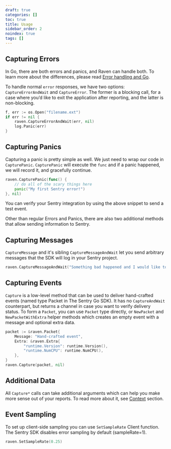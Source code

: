 ```yaml
---
draft: true
categories: []
toc: true
title: Usage
sidebar_order: 2
noindex: true
tags: []
---
```


## Capturing Errors

In Go, there are both errors and panics, and Raven can handle both. To learn more about the differences, please read [Error handling and Go](https://blog.golang.org/error-handling-and-go).

To handle normal `error` responses, we have two options: `CaptureErrorAndWait` and `CaptureError`. The former is a blocking call, for a case where you’d like to exit the application after reporting, and the latter is non-blocking.

```go
f, err := os.Open("filename.ext")
if err != nil {
	raven.CaptureErrorAndWait(err, nil)
	log.Panic(err)
}
```

## Capturing Panics

Capturing a panic is pretty simple as well. We just need to wrap our code in `CapturePanic`. `CapturePanic` will execute the `func` and if a panic happened, we will record it, and gracefully continue.

```go
raven.CapturePanic(func() {
	// do all of the scary things here
	panic("My first Sentry error!")
}, nil)
```

You can verify your Sentry integration by using the above snippet to send a test event.

Other than regular Errors and Panics, there are also two additional methods that allow sending information to Sentry.

## Capturing Messages

`CaptureMessage` and it's sibling `CaptureMessageAndWait` let you send arbitrary messages that the SDK will log in your Sentry project.

```go
raven.CaptureMessageAndWait("Something bad happened and I would like to know about that", map[string]string{"category": "logging"})
```

## Capturing Events

`Capture` is a low-level method that can be used to deliver hand-crafted events (named type Packet in The Sentry Go SDK). It has no `CaptureAndWait` counterpart, but returns a channel in case you want to verify delivery status.
To form a `Packet`, you can use `Packet` type directly, or `NewPacket` and `NewPacketWithExtra` helper methods which creates an empty event with a message and optional extra data.

```go
packet := &raven.Packet{
    Message: "Hand-crafted event",
    Extra: &raven.Extra{
        "runtime.Version": runtime.Version(),
        "runtime.NumCPU": runtime.NumCPU(),
    },
}
raven.Capture(packet, nil)
```

## Additional Data

All `Capture*` calls can take additional arguments which can help you make more sense out of your reports.
To read more about it, see [Context](/clients/go/context/) section.

## Event Sampling

To set up client-side sampling you can use `SetSampleRate` Client function. The Sentry SDK disables error sampling by default (sampleRate=1).

```go
raven.SetSampleRate(0.25)
```
